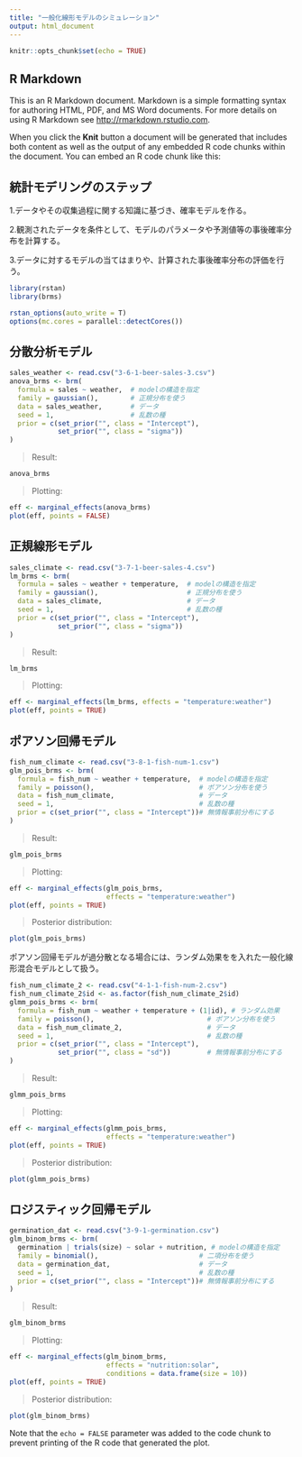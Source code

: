 ```yaml
---
title: "一般化線形モデルのシミュレーション"
output: html_document
---
```


```r
knitr::opts_chunk$set(echo = TRUE)
```

## R Markdown

This is an R Markdown document. Markdown is a simple formatting syntax for authoring HTML, PDF, and MS Word documents. For more details on using R Markdown see <http://rmarkdown.rstudio.com>.

When you click the **Knit** button a document will be generated that includes both content as well as the output of any embedded R code chunks within the document. You can embed an R code chunk like this:

## 統計モデリングのステップ

1.データやその収集過程に関する知識に基づき、確率モデルを作る。

2.観測されたデータを条件として、モデルのパラメータや予測値等の事後確率分布を計算する。

3.データに対するモデルの当てはまりや、計算された事後確率分布の評価を行う。

```r
library(rstan)
library(brms)

rstan_options(auto_write = T)
options(mc.cores = parallel::detectCores())
```


## 分散分析モデル

```r
sales_weather <- read.csv("3-6-1-beer-sales-3.csv")
anova_brms <- brm(
  formula = sales ~ weather,  # modelの構造を指定
  family = gaussian(),        # 正規分布を使う
  data = sales_weather,       # データ
  seed = 1,                   # 乱数の種
  prior = c(set_prior("", class = "Intercept"),
            set_prior("", class = "sigma"))
)
```

>Result:

```r
anova_brms
```

>Plotting:

```r
eff <- marginal_effects(anova_brms)
plot(eff, points = FALSE)
```


## 正規線形モデル

```r
sales_climate <- read.csv("3-7-1-beer-sales-4.csv")
lm_brms <- brm(
  formula = sales ~ weather + temperature,  # modelの構造を指定
  family = gaussian(),                      # 正規分布を使う
  data = sales_climate,                     # データ
  seed = 1,                                 # 乱数の種
  prior = c(set_prior("", class = "Intercept"),
            set_prior("", class = "sigma"))
)
```

>Result:

```r
lm_brms
```

>Plotting:

```r
eff <- marginal_effects(lm_brms, effects = "temperature:weather")
plot(eff, points = TRUE)
```


## ポアソン回帰モデル

```r
fish_num_climate <- read.csv("3-8-1-fish-num-1.csv")
glm_pois_brms <- brm(
  formula = fish_num ~ weather + temperature,  # modelの構造を指定
  family = poisson(),                          # ポアソン分布を使う
  data = fish_num_climate,                     # データ
  seed = 1,                                    # 乱数の種
  prior = c(set_prior("", class = "Intercept"))# 無情報事前分布にする
)
```

>Result:

```r
glm_pois_brms
```

>Plotting:

```r
eff <- marginal_effects(glm_pois_brms, 
                        effects = "temperature:weather")
plot(eff, points = TRUE)
```

>Posterior distribution:

```r
plot(glm_pois_brms)
```


ポアソン回帰モデルが過分散となる場合には、ランダム効果をを入れた一般化線形混合モデルとして扱う。

```r
fish_num_climate_2 <- read.csv("4-1-1-fish-num-2.csv")
fish_num_climate_2$id <- as.factor(fish_num_climate_2$id)
glmm_pois_brms <- brm(
  formula = fish_num ~ weather + temperature + (1|id), # ランダム効果
  family = poisson(),                            # ポアソン分布を使う
  data = fish_num_climate_2,                     # データ
  seed = 1,                                      # 乱数の種
  prior = c(set_prior("", class = "Intercept"),
            set_prior("", class = "sd"))         # 無情報事前分布にする
)
```

>Result:

```r
glmm_pois_brms
```

>Plotting:

```r
eff <- marginal_effects(glmm_pois_brms, 
                        effects = "temperature:weather")
plot(eff, points = TRUE)
```

>Posterior distribution:

```r
plot(glmm_pois_brms)
```


## ロジスティック回帰モデル

```r
germination_dat <- read.csv("3-9-1-germination.csv")
glm_binom_brms <- brm(
  germination | trials(size) ~ solar + nutrition, # modelの構造を指定
  family = binomial(),                         # 二項分布を使う
  data = germination_dat,                      # データ
  seed = 1,                                    # 乱数の種
  prior = c(set_prior("", class = "Intercept"))# 無情報事前分布にする
)
```

>Result:

```r
glm_binom_brms
```

>Plotting:

```r
eff <- marginal_effects(glm_binom_brms, 
                        effects = "nutrition:solar",
                        conditions = data.frame(size = 10))
plot(eff, points = TRUE)
```

>Posterior distribution:

```r
plot(glm_binom_brms)
```


Note that the `echo = FALSE` parameter was added to the code chunk to prevent printing of the R code that generated the plot.
